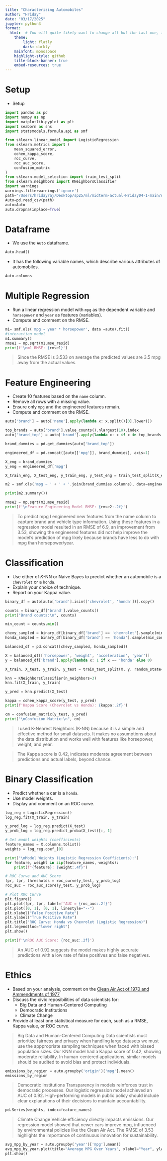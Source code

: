 ```yaml
---
title: "Characterizing Automobiles"
author: "Hriday"
date: "03/17/2025"
jupyter: python3
format: 
  html:  # You will quite likely want to change all but the last one, to taste
    theme:
        light: flatly
        dark: darkly
    mainfont: monospace
    highlight-style: github
    title-block-banner: true
    embed-resources: true
---
```


# Setup

-   Setup

```python
import pandas as pd
import numpy as np
import matplotlib.pyplot as plt
import seaborn as sns
import statsmodels.formula.api as smf

from sklearn.linear_model import LogisticRegression
from sklearn.metrics import (
    mean_squared_error,
    cohen_kappa_score,
    roc_curve,
    roc_auc_score,
    confusion_matrix
)
from sklearn.model_selection import train_test_split
from sklearn.neighbors import KNeighborsClassifier
import warnings
warnings.filterwarnings('ignore')
path="/Users/hridayraj/Desktop/sp25/ml/midterm-actual-Hriday04-1-main/Auto.csv"
Auto=pd.read_csv(path)
auto=Auto
auto.dropna(inplace=True)
```

# Dataframe

-   We use the `Auto` dataframe.

```python
Auto.head()
```

-   It has the following variable names, which describe various attributes of automobiles.

```python
Auto.columns
```

# Multiple Regression

-   Run a linear regression model with `mpg` as the dependent variable and `horsepower` and `year` as features (variables).
-   Compute and comment on the RMSE.

```python
m1= smf.ols('mpg ~ year * horsepower', data =auto).fit()
#interaction model 
m1.summary()
rmse1 = np.sqrt(m1.mse_resid)
print(f'\nm1 RMSE: {rmse1}')

```

> Since the RMSE is 3.533 on average the predicted values are 3.5 mpg away from the actual values.

# Feature Engineering

-   Create 10 features based on the `name` column.
-   Remove all rows with a missing value.
-   Ensure only `mpg` and the engineered features remain.
-   Compute and comment on the RMSE.

```python
auto['brand'] = auto['name'].apply(lambda x: x.split()[0].lower())

top_brands = auto['brand'].value_counts().nlargest(10).index
auto['brand_top'] = auto['brand'].apply(lambda x: x if x in top_brands else 'other')

brand_dummies = pd.get_dummies(auto['brand_top'])

engineered_df = pd.concat([auto[['mpg']], brand_dummies], axis=1)

X_eng = brand_dummies
y_eng = engineered_df['mpg']

X_train_eng, X_test_eng, y_train_eng, y_test_eng = train_test_split(X_eng, y_eng, random_state=42)

m2 = smf.ols('mpg ~ ' + ' + '.join(brand_dummies.columns), data=engineered_df).fit()

print(m2.summary())

rmse2 = np.sqrt(m2.mse_resid)
print(f'\nFeature Engineering Model RMSE: {rmse2:.2f}')


```

> To predict mpg I engineered new features from the name column to capture brand and vehicle type information. Using these features in a regression model resulted in an RMSE of 6.9, an improvement from 3.53, showing the engineered features did not help improve the model's prediction of mpg likely because brands have less to do with mpg than horsepower/year.

# Classification

-   Use either of $K$-NN or Naive Bayes to predict whether an automobile is a `chevrolet` or a `honda`.
-   Explain your choice of technique.
-   Report on your Kappa value.

```python
binary_df = auto[auto['brand'].isin(['chevrolet', 'honda'])].copy()

counts = binary_df['brand'].value_counts()
print("Brand counts:\n", counts)

min_count = counts.min()

chevy_sampled = binary_df[binary_df['brand'] == 'chevrolet'].sample(min_count, random_state=42)
honda_sampled = binary_df[binary_df['brand'] == 'honda'].sample(min_count, random_state=42)

balanced_df = pd.concat([chevy_sampled, honda_sampled])

X = balanced_df[['horsepower', 'weight', 'acceleration', 'year']]
y = balanced_df['brand'].apply(lambda x: 1 if x == 'honda' else 0)

X_train, X_test, y_train, y_test = train_test_split(X, y, random_state=42)

knn = KNeighborsClassifier(n_neighbors=3)
knn.fit(X_train, y_train)

y_pred = knn.predict(X_test)

kappa = cohen_kappa_score(y_test, y_pred)
print(f'Kappa Score (Chevrolet vs Honda): {kappa:.2f}')

cm = confusion_matrix(y_test, y_pred)
print("\nConfusion Matrix:\n", cm)
```

> I used K-Nearest Neighbors (K-NN) because it is a simple and effective method for small datasets. It makes no assumptions about the data distribution and works well with features like horsepower, weight, and year.

> The Kappa score is 0.42, indicates moderate agreement between predictions and actual labels, beyond chance.

# Binary Classification

-   Predict whether a car is a `honda`.
-   Use model weights.
-   Display and comment on an ROC curve.

```python
log_reg = LogisticRegression()
log_reg.fit(X_train, y_train)

y_pred_log = log_reg.predict(X_test)
y_prob_log = log_reg.predict_proba(X_test)[:, 1]

# Get model weights (coefficients)
feature_names = X.columns.tolist()
weights = log_reg.coef_[0]

print("\nModel Weights (Logistic Regression Coefficients):")
for feature, weight in zip(feature_names, weights):
    print(f"{feature}: {weight:.4f}")

# ROC Curve and AUC Score
fpr, tpr, thresholds = roc_curve(y_test, y_prob_log)
roc_auc = roc_auc_score(y_test, y_prob_log)

# Plot ROC Curve
plt.figure()
plt.plot(fpr, tpr, label=f"AUC = {roc_auc:.2f}")
plt.plot([0, 1], [0, 1], linestyle="--")
plt.xlabel("False Positive Rate")
plt.ylabel("True Positive Rate")
plt.title("ROC Curve: Honda vs Chevrolet (Logistic Regression)")
plt.legend(loc="lower right")
plt.show()

print(f'\nROC AUC Score: {roc_auc:.2f}')

```

> An AUC of 0.92 suggests the model makes highly accurate predictions with a low rate of false positives and false negatives.

# Ethics

-   Based on your analysis, comment on the [Clean Air Act of 1970 and Ammendments of 1977](https://www.epa.gov/clean-air-act-overview/evolution-clean-air-act)
-   Discuss the civic reposibilities of data scientists for:
    -   Big Data and Human-Centered Computing
    -   Democratic Institutions
    -   Climate Change
-   Provide at least one statistical measure for each, such as a RMSE, Kappa value, or ROC curve.

> Big Data and Human-Centered Computing
> Data scientists must prioritize fairness and privacy when handling large datasets we must use the apppropriate sampling techniques when faced with biased population sizes. Our KNN model had a Kappa score of 0.42, showing moderate reliability. In human-centered applications, similar models should be audited to avoid bias and protect individuals.


```python
emissions_by_region = auto.groupby('origin')['mpg'].mean()
emissions_by_region
```

> Democratic Institutions
>Transparency in models reinforces trust in democratic processes. Our logistic regression model achieved an AUC of 0.92. High-performing models in public policy should include clear explanations of their decisions to maintain accountability.

```python
pd.Series(weights, index=feature_names)
```

> Climate Change
> Vehicle efficiency directly impacts emissions. Our regression model showed that newer cars improve mpg, influenced by environmental policies like the Clean Air Act. The RMSE of 3.53 highlights the importance of continuous innovation for sustainability.


```python
avg_mpg_by_year = auto.groupby('year')['mpg'].mean()
avg_mpg_by_year.plot(title="Average MPG Over Years", xlabel="Year", ylabel="MPG")
plt.show()
```
